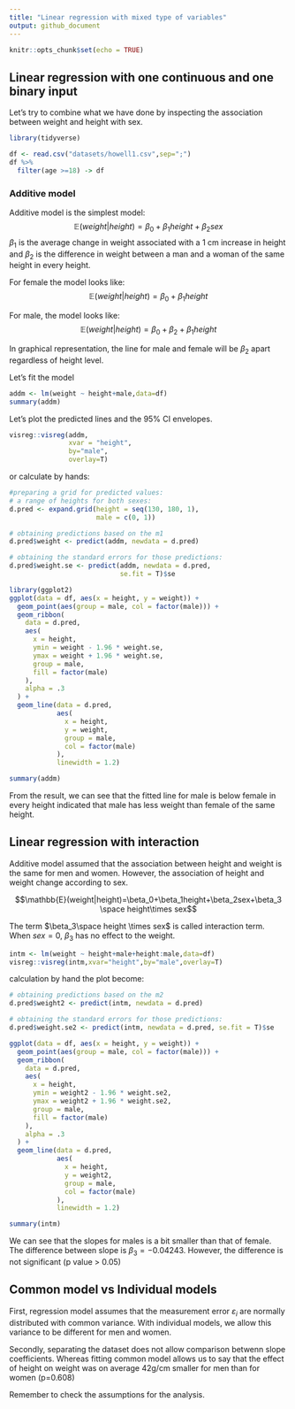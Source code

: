 ```yaml
---
title: "Linear regression with mixed type of variables"
output: github_document
---
```


```r
knitr::opts_chunk$set(echo = TRUE)
```

## Linear regression with one continuous and one binary input
Let's try to combine what we have done by inspecting the association between weight and height with sex.

```r
library(tidyverse)
```

```r
df <- read.csv("datasets/howell1.csv",sep=";")
df %>%
  filter(age >=18) -> df
```

### Additive model
Additive model is the simplest model:
$$\mathbb{E}(weight|height) = \beta_0+\beta_1height +\beta_2sex$$
$\beta_1$ is the average change in weight associated with a 1 cm increase in height and $\beta_2$ is the difference in weight between a man and a woman of the same height in every height.

For female the model looks like:
$$\mathbb{E}(weight|height)=\beta_0+\beta_1height$$

For male, the model looks like:
$$\mathbb{E}(weight|height)=\beta_0+\beta_2+\beta_1height$$

In graphical representation, the line for male and female will be $\beta_2$ apart regardless of height level.

Let's fit the model
```r
addm <- lm(weight ~ height+male,data=df)
summary(addm)
```

Let's plot the predicted lines and the 95% CI envelopes.
```r
visreg::visreg(addm,
               xvar = "height",
               by="male",
               overlay=T)
```

or calculate by hands:
```r
#preparing a grid for predicted values:
# a range of heights for both sexes:
d.pred <- expand.grid(height = seq(130, 180, 1), 
                      male = c(0, 1))

# obtaining predictions based on the m1
d.pred$weight <- predict(addm, newdata = d.pred)

# obtaining the standard errors for those predictions:
d.pred$weight.se <- predict(addm, newdata = d.pred, 
                            se.fit = T)$se

library(ggplot2)
ggplot(data = df, aes(x = height, y = weight)) +
  geom_point(aes(group = male, col = factor(male))) +
  geom_ribbon(
    data = d.pred,
    aes(
      x = height,
      ymin = weight - 1.96 * weight.se,
      ymax = weight + 1.96 * weight.se,
      group = male,
      fill = factor(male)
    ),
    alpha = .3
  ) +
  geom_line(data = d.pred,
            aes(
              x = height,
              y = weight,
              group = male,
              col = factor(male)
            ),
            linewidth = 1.2)
```

```r
summary(addm)
```

From the result, we can see that the fitted line for male is below female in every height indicated that male has less weight than female of the same height.

## Linear regression with interaction
Additive model assumed that the association between height and weight is the same for men and women. However, the association of height and weight change according to sex.

$$\mathbb{E}(weight|height)=\beta_0+\beta_1height+\beta_2sex+\beta_3 \space height\times sex$$

The term $\beta_3\space height \times sex$ is called interaction term. When $sex=0$, $\beta_3$ has no effect to the weight.

```r
intm <- lm(weight ~ height+male+height:male,data=df)
visreg::visreg(intm,xvar="height",by="male",overlay=T)
```

calculation by hand the plot become:
```r
# obtaining predictions based on the m2
d.pred$weight2 <- predict(intm, newdata = d.pred)

# obtaining the standard errors for those predictions:
d.pred$weight.se2 <- predict(intm, newdata = d.pred, se.fit = T)$se

ggplot(data = df, aes(x = height, y = weight)) +
  geom_point(aes(group = male, col = factor(male))) +
  geom_ribbon(
    data = d.pred,
    aes(
      x = height,
      ymin = weight2 - 1.96 * weight.se2,
      ymax = weight2 + 1.96 * weight.se2,
      group = male,
      fill = factor(male)
    ),
    alpha = .3
  ) +
  geom_line(data = d.pred,
            aes(
              x = height,
              y = weight2,
              group = male,
              col = factor(male)
            ),
            linewidth = 1.2)
```
```r
summary(intm)
```

We can see that the slopes for males is a bit smaller than that of female. The difference between slope is $\beta_3 = -0.04243$. However, the difference is not significant (p value > 0.05)

## Common model vs Individual models
First, regression model assumes that the measurement error $\varepsilon_i$ are normally distributed with common variance. With individual models, we allow this variance to be different for men and women.

Secondly, separating the dataset does not allow comparison betwenn slope coefficients. Whereas fitting common model allows us to say that the effect of height on weight was on average 42g/cm smaller for men than for women (p=0.608)

Remember to check the assumptions for the analysis.